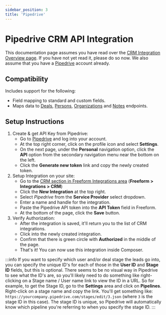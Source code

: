 ```yaml
---
sidebar_position: 3
title: 'Pipedrive'
---
```


# Pipedrive CRM API Integration

This documentation page assumes you have read over the [CRM Integration Overview page](../../integrations/crm/index.mdx). If you have not yet read it, please do so now. We also assume that you have a [Pipedrive](http://pipedrive.com) account already.

## Compatibility

Includes support for the following:

- Field mapping to standard and custom fields.
- Maps data to [Deals](https://developers.pipedrive.com/docs/api/v1/#!/Deals), [Persons](https://developers.pipedrive.com/docs/api/v1/#!/Persons), [Organizations](https://developers.pipedrive.com/docs/api/v1/#!/Organizations) and [Notes](https://developers.pipedrive.com/docs/api/v1/#!/Notes) endpoints.

## Setup Instructions

1. Create & get API Key from Pipedrive:
   - Go to [Pipedrive](http://pipedrive.com) and log into your account.
   - At the top right corner, click on the profile icon and select **Settings**.
   - On the next page, under the **Personal** navigation option, click the **API** option from the secondary navigation menu near the bottom on the left.
   - Click the **Generate new token** link and copy the newly created token.
2. Setup Integration on your site:
   - Go to the [CRM section in Freeform Integrations area](../../integrations/crm/index.mdx) (**Freeform > Integrations > CRM**)
   - Click the **New Integration** at the top right.
   - Select _Pipedrive_ from the **Service Provider** select dropdown.
   - Enter a name and handle for the integration.
   - Paste the Pipedrive API token into the **API Token** field in Freeform.
   - At the bottom of the page, click the **Save** button.
3. Verify Authorization:
   - After the integration is saved, it'll return you to the list of CRM integrations.
   - Click into the newly created integration.
   - Confirm that there is green circle with **Authorized** in the middle of the page.
   - That's it! You can now use this integration inside Composer.

:::info
If you want to specify which user and/or deal stage the leads go into, you can specify the unique ID's for each of those in the **User ID** and **Stage ID** fields, but this is optional. There seems to be no visual way in Pipedrive to see what the ID's are, so you'll likely need to do something like right-clicking on a Stage name / User name link to view the ID in a URL. So for example, to get the Stage ID, go to the **Settings** area and click on **Pipelines**. Right-click on a stage name and copy the link. You'll get something like:
`https://yourcompany.pipedrive.com/stages/edit/3.json` (where `3` is the stage ID in this case). The stage ID is unique, so Pipedrive will automatically know which pipeline you're referring to when you specify the stage ID.
:::
